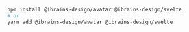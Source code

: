 ```bash
npm install @ibrains-design/avatar @ibrains-design/svelte
# or
yarn add @ibrains-design/avatar @ibrains-design/svelte
```
